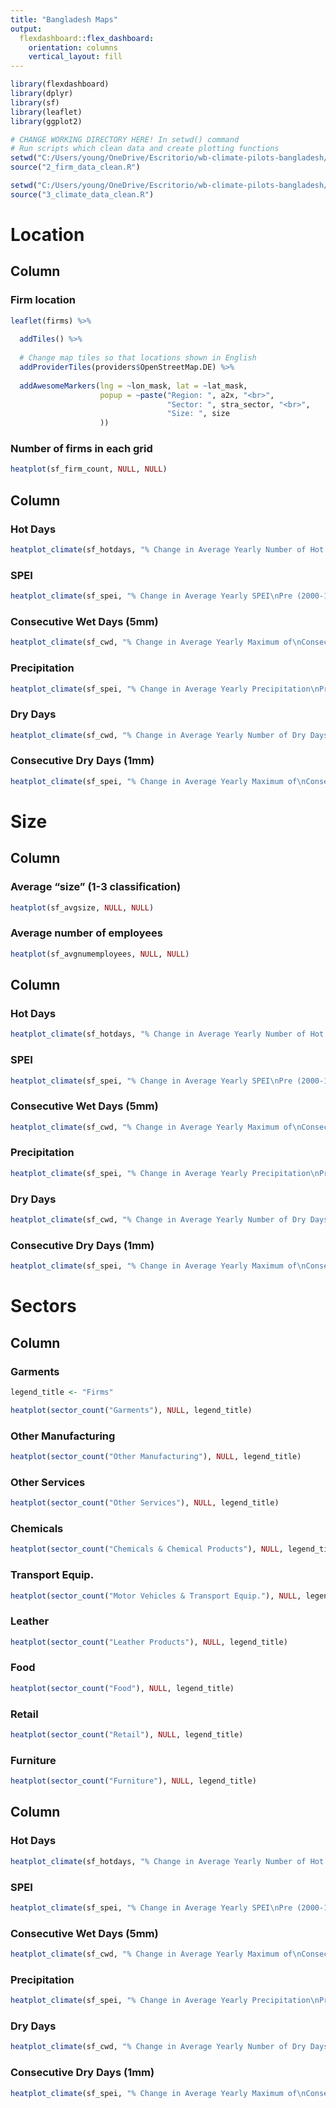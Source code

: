 ```yaml
---
title: "Bangladesh Maps"
output: 
  flexdashboard::flex_dashboard:
    orientation: columns
    vertical_layout: fill
---
```


```r
library(flexdashboard)
library(dplyr)
library(sf)
library(leaflet)
library(ggplot2)
```


```r
# CHANGE WORKING DIRECTORY HERE! In setwd() command
# Run scripts which clean data and create plotting functions
setwd("C:/Users/young/OneDrive/Escritorio/wb-climate-pilots-bangladesh/scripts")
source("2_firm_data_clean.R")

setwd("C:/Users/young/OneDrive/Escritorio/wb-climate-pilots-bangladesh/scripts")
source("3_climate_data_clean.R")
```


Location
=======================================================================

Column {.tabset .tabset-fade data-width=500}
-----------------------------------------------------------------------

### Firm location

```r
leaflet(firms) %>%
  
  addTiles() %>% 
  
  # Change map tiles so that locations shown in English
  addProviderTiles(providers$OpenStreetMap.DE) %>% 
  
  addAwesomeMarkers(lng = ~lon_mask, lat = ~lat_mask,
                    popup = ~paste("Region: ", a2x, "<br>",
                                   "Sector: ", stra_sector, "<br>",
                                   "Size: ", size
                    ))
```

### Number of firms in each grid

```r
heatplot(sf_firm_count, NULL, NULL)
```

Column {.tabset .tabset-fade data-width=500}
-----------------------------------------------------------------------

### Hot Days

```r
heatplot_climate(sf_hotdays, "% Change in Average Yearly Number of Hot Days\nPre (2000-10) to Current (2011-21) Period", NULL)
```

### SPEI

```r
heatplot_climate(sf_spei, "% Change in Average Yearly SPEI\nPre (2000-10) to Current (2011-21) Period", NULL)
```

### Consecutive Wet Days (5mm)

```r
heatplot_climate(sf_cwd, "% Change in Average Yearly Maximum of\nConsecutive Wet Days - Pre (2000-10) to Current (2011-21) Period", NULL)
```

### Precipitation

```r
heatplot_climate(sf_spei, "% Change in Average Yearly Precipitation\nPre (2000-10) to Current (2011-21) Period", NULL)
```

### Dry Days

```r
heatplot_climate(sf_cwd, "% Change in Average Yearly Number of Dry Days\nPre (2000-10) to Current (2011-21) Period", NULL)
```

### Consecutive Dry Days (1mm)

```r
heatplot_climate(sf_spei, "% Change in Average Yearly Maximum of\nConsecutive Dry Days - Pre (2000-10) to Current (2011-21) Period", NULL)
```


Size
=======================================================================

Column {.tabset .tabset-fade data-width=500}
-----------------------------------------------------------------------

### Average "size" (1-3 classification)

```r
heatplot(sf_avgsize, NULL, NULL)
```

### Average number of employees 

```r
heatplot(sf_avgnumemployees, NULL, NULL)
```


Column {.tabset .tabset-fade data-width=500}
-----------------------------------------------------------------------

### Hot Days

```r
heatplot_climate(sf_hotdays, "% Change in Average Yearly Number of Hot Days\nPre (2000-10) to Current (2011-21) Period", NULL)
```

### SPEI

```r
heatplot_climate(sf_spei, "% Change in Average Yearly SPEI\nPre (2000-10) to Current (2011-21) Period", NULL)
```

### Consecutive Wet Days (5mm)

```r
heatplot_climate(sf_cwd, "% Change in Average Yearly Maximum of\nConsecutive Wet Days - Pre (2000-10) to Current (2011-21) Period", NULL)
```

### Precipitation

```r
heatplot_climate(sf_spei, "% Change in Average Yearly Precipitation\nPre (2000-10) to Current (2011-21) Period", NULL)
```

### Dry Days

```r
heatplot_climate(sf_cwd, "% Change in Average Yearly Number of Dry Days\nPre (2000-10) to Current (2011-21) Period", NULL)
```

### Consecutive Dry Days (1mm)

```r
heatplot_climate(sf_spei, "% Change in Average Yearly Maximum of\nConsecutive Dry Days - Pre (2000-10) to Current (2011-21) Period", NULL)
```

Sectors
=======================================================================

Column {.tabset .tabset-fade data-width=500}
-----------------------------------------------------------------------

### Garments

```r
legend_title <- "Firms"

heatplot(sector_count("Garments"), NULL, legend_title)
```

### Other Manufacturing

```r
heatplot(sector_count("Other Manufacturing"), NULL, legend_title)
```

### Other Services

```r
heatplot(sector_count("Other Services"), NULL, legend_title)
```

### Chemicals

```r
heatplot(sector_count("Chemicals & Chemical Products"), NULL, legend_title)
```

### Transport Equip.

```r
heatplot(sector_count("Motor Vehicles & Transport Equip."), NULL, legend_title)
```

### Leather

```r
heatplot(sector_count("Leather Products"), NULL, legend_title)
```

### Food

```r
heatplot(sector_count("Food"), NULL, legend_title)
```

### Retail

```r
heatplot(sector_count("Retail"), NULL, legend_title)
```

### Furniture

```r
heatplot(sector_count("Furniture"), NULL, legend_title)
```

Column {.tabset .tabset-fade data-width=500}
-----------------------------------------------------------------------

### Hot Days

```r
heatplot_climate(sf_hotdays, "% Change in Average Yearly Number of Hot Days\nPre (2000-10) to Current (2011-21) Period", NULL)
```

### SPEI

```r
heatplot_climate(sf_spei, "% Change in Average Yearly SPEI\nPre (2000-10) to Current (2011-21) Period", NULL)
```

### Consecutive Wet Days (5mm)

```r
heatplot_climate(sf_cwd, "% Change in Average Yearly Maximum of\nConsecutive Wet Days - Pre (2000-10) to Current (2011-21) Period", NULL)
```

### Precipitation

```r
heatplot_climate(sf_spei, "% Change in Average Yearly Precipitation\nPre (2000-10) to Current (2011-21) Period", NULL)
```

### Dry Days

```r
heatplot_climate(sf_cwd, "% Change in Average Yearly Number of Dry Days\nPre (2000-10) to Current (2011-21) Period", NULL)
```

### Consecutive Dry Days (1mm)

```r
heatplot_climate(sf_spei, "% Change in Average Yearly Maximum of\nConsecutive Dry Days - Pre (2000-10) to Current (2011-21) Period", NULL)
```
